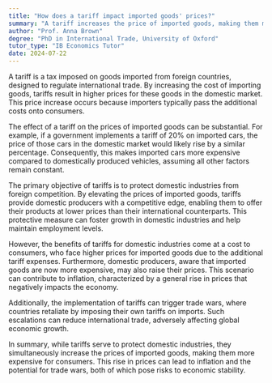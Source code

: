 ```yaml
---
title: "How does a tariff impact imported goods' prices?"
summary: "A tariff increases the price of imported goods, making them more expensive for consumers."
author: "Prof. Anna Brown"
degree: "PhD in International Trade, University of Oxford"
tutor_type: "IB Economics Tutor"
date: 2024-07-22
---
```


A tariff is a tax imposed on goods imported from foreign countries, designed to regulate international trade. By increasing the cost of importing goods, tariffs result in higher prices for these goods in the domestic market. This price increase occurs because importers typically pass the additional costs onto consumers.

The effect of a tariff on the prices of imported goods can be substantial. For example, if a government implements a tariff of $20\%$ on imported cars, the price of those cars in the domestic market would likely rise by a similar percentage. Consequently, this makes imported cars more expensive compared to domestically produced vehicles, assuming all other factors remain constant.

The primary objective of tariffs is to protect domestic industries from foreign competition. By elevating the prices of imported goods, tariffs provide domestic producers with a competitive edge, enabling them to offer their products at lower prices than their international counterparts. This protective measure can foster growth in domestic industries and help maintain employment levels.

However, the benefits of tariffs for domestic industries come at a cost to consumers, who face higher prices for imported goods due to the additional tariff expenses. Furthermore, domestic producers, aware that imported goods are now more expensive, may also raise their prices. This scenario can contribute to inflation, characterized by a general rise in prices that negatively impacts the economy.

Additionally, the implementation of tariffs can trigger trade wars, where countries retaliate by imposing their own tariffs on imports. Such escalations can reduce international trade, adversely affecting global economic growth.

In summary, while tariffs serve to protect domestic industries, they simultaneously increase the prices of imported goods, making them more expensive for consumers. This rise in prices can lead to inflation and the potential for trade wars, both of which pose risks to economic stability.
    